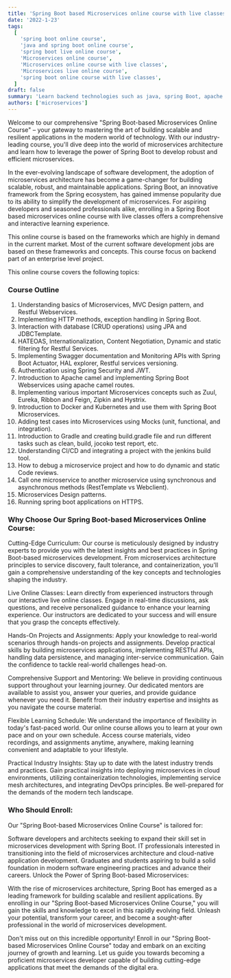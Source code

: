 ```yaml
---
title: 'Spring Boot based Microservices online course with live classes'
date: '2022-1-23'
tags:
  [
    'spring boot online course',
    'java and spring boot online course',
    'spring boot live online course',
    'Microservices online course',
    'Microservices online course with live classes',
    'Microservices live online course',
    'spring boot online course with live classes',
  ]
draft: false
summary: 'Learn backend technologies such as java, spring Boot, apache camel, Kafka, microservices, Docker, Kubernetes through online course with live classes.'
authors: ['microservices']
---
```


Welcome to our comprehensive "Spring Boot-based Microservices Online Course" – your gateway to mastering the art of building scalable and resilient applications in the modern world of technology. With our industry-leading course, you'll dive deep into the world of microservices architecture and learn how to leverage the power of Spring Boot to develop robust and efficient microservices.

In the ever-evolving landscape of software development, the adoption of microservices architecture has become a game-changer for building scalable, robust, and maintainable applications.
Spring Boot, an innovative framework from the Spring ecosystem, has gained immense popularity due to its ability to simplify the development of microservices. For aspiring developers and seasoned professionals alike, enrolling in a Spring Boot based microservices online course with live classes offers a comprehensive and interactive learning experience.

This online course is based on the frameworks which are highly in demand in the current market. Most of the current software development jobs are based on these frameworks and concepts.
This course focus on backend part of an enterprise level project.

This online course covers the following topics:

### Course Outline

1. Understanding basics of Microservices, MVC Design pattern, and Restful Webservices.
2. Implementing HTTP methods, exception handling in Spring Boot.
3. Interaction with database (CRUD operations) using JPA and JDBCTemplate.
4. HATEOAS, Internationalization, Content Negotiation, Dynamic and static filtering for Restful Services.
5. Implementing Swagger documentation and Monitoring APIs with Spring Boot Actuator, HAL explorer, Restful services versioning.
6. Authentication using Spring Security and JWT.
7. Introduction to Apache camel and implementing Spring Boot Webservices using apache camel routes.
8. Implementing various important Microservices concepts such as Zuul, Eureka, Ribbon and Feign, Zipkin and Hystrix.
9. Introduction to Docker and Kubernetes and use them with Spring Boot Microservices.
10. Adding test cases into Microservices using Mocks (unit, functional, and integration).
11. Introduction to Gradle and creating build.gradle file and run different tasks such as clean, build, jocoko test report, etc.
12. Understanding CI/CD and integrating a project with the jenkins build tool.
13. How to debug a microservice project and how to do dynamic and static Code reviews.
14. Call one microservice to another microservice using synchronous and asynchronous methods (RestTemplate vs Webclient).
15. Microservices Design patterns.
16. Running spring boot applications on HTTPS.

### Why Choose Our Spring Boot-based Microservices Online Course:

Cutting-Edge Curriculum: Our course is meticulously designed by industry experts to provide you with the latest insights and best practices in Spring Boot-based microservices development. From microservices architecture principles to service discovery, fault tolerance, and containerization, you'll gain a comprehensive understanding of the key concepts and technologies shaping the industry.

Live Online Classes: Learn directly from experienced instructors through our interactive live online classes. Engage in real-time discussions, ask questions, and receive personalized guidance to enhance your learning experience. Our instructors are dedicated to your success and will ensure that you grasp the concepts effectively.

Hands-On Projects and Assignments: Apply your knowledge to real-world scenarios through hands-on projects and assignments. Develop practical skills by building microservices applications, implementing RESTful APIs, handling data persistence, and managing inter-service communication. Gain the confidence to tackle real-world challenges head-on.

Comprehensive Support and Mentoring: We believe in providing continuous support throughout your learning journey. Our dedicated mentors are available to assist you, answer your queries, and provide guidance whenever you need it. Benefit from their industry expertise and insights as you navigate the course material.

Flexible Learning Schedule: We understand the importance of flexibility in today's fast-paced world. Our online course allows you to learn at your own pace and on your own schedule. Access course materials, video recordings, and assignments anytime, anywhere, making learning convenient and adaptable to your lifestyle.

Practical Industry Insights: Stay up to date with the latest industry trends and practices. Gain practical insights into deploying microservices in cloud environments, utilizing containerization technologies, implementing service mesh architectures, and integrating DevOps principles. Be well-prepared for the demands of the modern tech landscape.

### Who Should Enroll:

Our "Spring Boot-based Microservices Online Course" is tailored for:

Software developers and architects seeking to expand their skill set in microservices development with Spring Boot.
IT professionals interested in transitioning into the field of microservices architecture and cloud-native application development.
Graduates and students aspiring to build a solid foundation in modern software engineering practices and advance their careers.
Unlock the Power of Spring Boot-based Microservices:

With the rise of microservices architecture, Spring Boot has emerged as a leading framework for building scalable and resilient applications. By enrolling in our "Spring Boot-based Microservices Online Course," you will gain the skills and knowledge to excel in this rapidly evolving field. Unleash your potential, transform your career, and become a sought-after professional in the world of microservices development.

Don't miss out on this incredible opportunity! Enroll in our "Spring Boot-based Microservices Online Course" today and embark on an exciting journey of growth and learning. Let us guide you towards becoming a proficient microservices developer capable of building cutting-edge applications that meet the demands of the digital era.
